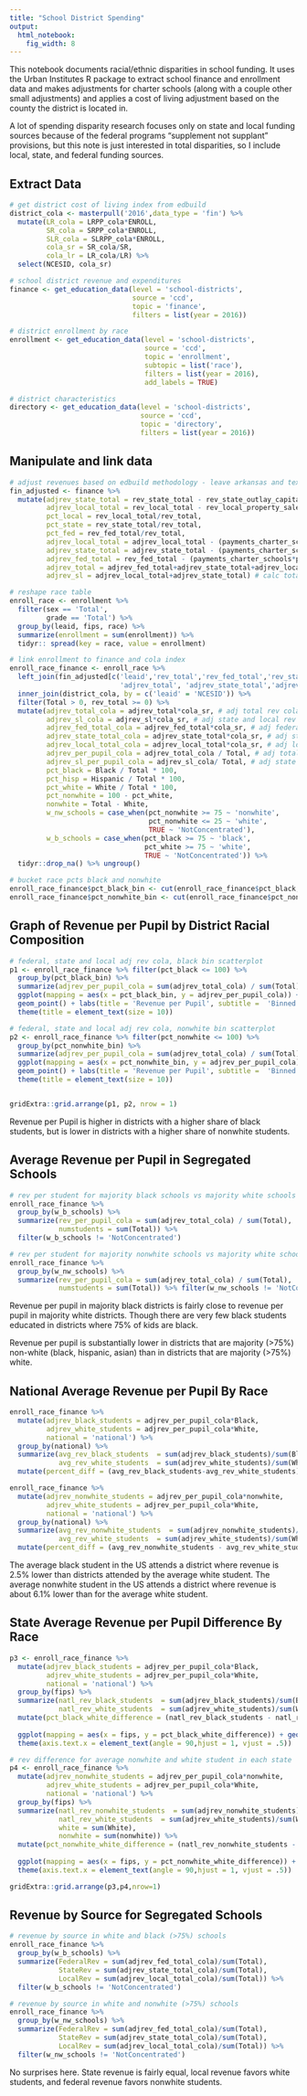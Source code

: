 ```yaml
---
title: "School District Spending"
output: 
  html_notebook: 
    fig_width: 8
---
```

This notebook documents racial/ethnic disparities in school funding. It uses the Urban Institutes R package to extract school finance and enrollment data and makes adjustments for charter schools (along with a couple other small adjustments) and applies a cost of living adjustment based on the county the district is located in.

A lot of spending disparity research focuses only on state and local funding sources because of the federal programs "supplement not supplant" provisions, but this note is just interested in total disparities, so I include local, state, and federal funding sources.

## Extract Data

```r
# get district cost of living index from edbuild
district_cola <- masterpull('2016',data_type = 'fin') %>%
  mutate(LR_cola = LRPP_cola*ENROLL,
         SR_cola = SRPP_cola*ENROLL,
         SLR_cola = SLRPP_cola*ENROLL,
         cola_sr = SR_cola/SR,
         cola_lr = LR_cola/LR) %>%
  select(NCESID, cola_sr)

# school district revenue and expenditures
finance <- get_education_data(level = 'school-districts',
                              source = 'ccd',
                              topic = 'finance',
                              filters = list(year = 2016))

# district enrollment by race
enrollment <- get_education_data(level = 'school-districts',
                                 source = 'ccd',
                                 topic = 'enrollment',
                                 subtopic = list('race'),
                                 filters = list(year = 2016),
                                 add_labels = TRUE)

# district characteristics
directory <- get_education_data(level = 'school-districts',
                                source = 'ccd',
                                topic = 'directory',
                                filters = list(year = 2016))


```


## Manipulate and link data

```r
# adjust revenues based on edbuild methodology - leave arkansas and texas alone
fin_adjusted <- finance %>%
  mutate(adjrev_state_total = rev_state_total - rev_state_outlay_capital_debt, # remove state capital rev
         adjrev_local_total = rev_local_total - rev_local_property_sale, # remove local property sales
         pct_local = rev_local_total/rev_total,
         pct_state = rev_state_total/rev_total,
         pct_fed = rev_fed_total/rev_total,
         adjrev_local_total = adjrev_local_total - (payments_charter_schools*pct_local), # remove payments to charters
         adjrev_state_total = adjrev_state_total - (payments_charter_schools*pct_state), # remove payments to charters
         adjrev_fed_total = rev_fed_total - (payments_charter_schools*pct_state), # remove payments to charters
         adjrev_total = adjrev_fed_total+adjrev_state_total+adjrev_local_total, # calculate total rev adjusted
         adjrev_sl = adjrev_local_total+adjrev_state_total) # calc total state and local rev adjusted

# reshape race table
enroll_race <- enrollment %>%
  filter(sex == 'Total',
         grade == 'Total') %>%
  group_by(leaid, fips, race) %>%
  summarize(enrollment = sum(enrollment)) %>%
  tidyr:: spread(key = race, value = enrollment)

# link enrollment to finance and cola index
enroll_race_finance <- enroll_race %>%
  left_join(fin_adjusted[c('leaid','rev_total','rev_fed_total','rev_state_total','rev_local_total',
                           'adjrev_total', 'adjrev_state_total','adjrev_local_total','adjrev_fed_total','adjrev_sl')]) %>%
  inner_join(district_cola, by = c('leaid' = 'NCESID')) %>%
  filter(Total > 0, rev_total >= 0) %>%
  mutate(adjrev_total_cola = adjrev_total*cola_sr, # adj total rev cola
         adjrev_sl_cola = adjrev_sl*cola_sr, # adj state and local rev cola
         adjrev_fed_total_cola = adjrev_fed_total*cola_sr, # adj federal rev cola
         adjrev_state_total_cola = adjrev_state_total*cola_sr, # adj state rev cola
         adjrev_local_total_cola = adjrev_local_total*cola_sr, # adj local rev cola
         adjrev_per_pupil_cola = adjrev_total_cola / Total, # adj total rev per pupil
         adjrev_sl_per_pupil_cola = adjrev_sl_cola/ Total, # adj state and local rev per pupil
         pct_black = Black / Total * 100,
         pct_hisp = Hispanic / Total * 100,
         pct_white = White / Total * 100,
         pct_nonwhite = 100 - pct_white,
         nonwhite = Total - White,
         w_nw_schools = case_when(pct_nonwhite >= 75 ~ 'nonwhite',
                                  pct_nonwhite <= 25 ~ 'white',
                                  TRUE ~ 'NotConcentrated'),
         w_b_schools = case_when(pct_black >= 75 ~ 'black',
                                 pct_white >= 75 ~ 'white',
                                 TRUE ~ 'NotConcentrated')) %>%
  tidyr::drop_na() %>% ungroup()

# bucket race pcts black and nonwhite
enroll_race_finance$pct_black_bin <- cut(enroll_race_finance$pct_black, breaks = 10, labels = c(10,20,30,40,50,60,70,80,90,100))
enroll_race_finance$pct_nonwhite_bin <- cut(enroll_race_finance$pct_nonwhite, breaks = 10, labels = c(10,20,30,40,50,60,70,80,90,100))

```


## Graph of Revenue per Pupil by District Racial Composition

```r

# federal, state and local adj rev cola, black bin scatterplot
p1 <- enroll_race_finance %>% filter(pct_black <= 100) %>%
  group_by(pct_black_bin) %>% 
  summarize(adjrev_per_pupil_cola = sum(adjrev_total_cola) / sum(Total)) %>%
  ggplot(mapping = aes(x = pct_black_bin, y = adjrev_per_pupil_cola)) + 
  geom_point() + labs(title = 'Revenue per Pupil', subtitle =  'Binned Black Percent') + 
  theme(title = element_text(size = 10))

# federal, state and local adj rev cola, nonwhite bin scatterplot
p2 <- enroll_race_finance %>% filter(pct_nonwhite <= 100) %>%
  group_by(pct_nonwhite_bin) %>% 
  summarize(adjrev_per_pupil_cola = sum(adjrev_total_cola) / sum(Total)) %>%
  ggplot(mapping = aes(x = pct_nonwhite_bin, y = adjrev_per_pupil_cola)) + 
  geom_point() + labs(title = 'Revenue per Pupil', subtitle =  'Binned Nonwhite Percent') + 
  theme(title = element_text(size = 10))


gridExtra::grid.arrange(p1, p2, nrow = 1)
```

Revenue per Pupil is higher in districts with a higher share of black students, but is lower in districts with a higher share of nonwhite students.

## Average Revenue per Pupil in Segregated Schools

```r

# rev per student for majority black schools vs majority white schools (>75%)
enroll_race_finance %>%
  group_by(w_b_schools) %>%
  summarize(rev_per_pupil_cola = sum(adjrev_total_cola) / sum(Total),
            numstudents = sum(Total)) %>%
  filter(w_b_schools != 'NotConcentrated')

# rev per student for majority nonwhite schools vs majority white schools (>75%)
enroll_race_finance %>%
  group_by(w_nw_schools) %>%
  summarize(rev_per_pupil_cola = sum(adjrev_total_cola) / sum(Total),
            numstudents = sum(Total)) %>% filter(w_nw_schools != 'NotConcentrated')

```

Revenue per pupil in majority black districts is fairly close to revenue per pupil in majority white districts. Though there are very few black students educated in districts where 75% of kids are black.

Revenue per pupil is substantially lower in districts that are majority (>75%) non-white (black, hispanic, asian) than in districts that are majority (>75%) white. 

## National Average Revenue per Pupil By Race

```r
enroll_race_finance %>%
  mutate(adjrev_black_students = adjrev_per_pupil_cola*Black,
         adjrev_white_students = adjrev_per_pupil_cola*White,
         national = 'national') %>%
  group_by(national) %>%
  summarize(avg_rev_black_students  = sum(adjrev_black_students)/sum(Black),
            avg_rev_white_students  = sum(adjrev_white_students)/sum(White)) %>%
  mutate(percent_diff = (avg_rev_black_students-avg_rev_white_students) / avg_rev_black_students)

enroll_race_finance %>%
  mutate(adjrev_nonwhite_students = adjrev_per_pupil_cola*nonwhite,
         adjrev_white_students = adjrev_per_pupil_cola*White,
         national = 'national') %>%
  group_by(national) %>%
  summarize(avg_rev_nonwhite_students  = sum(adjrev_nonwhite_students)/sum(nonwhite),
            avg_rev_white_students  = sum(adjrev_white_students)/sum(White)) %>%
  mutate(percent_diff = (avg_rev_nonwhite_students - avg_rev_white_students) / avg_rev_white_students)

```

The average black student in the US attends a district where revenue is 2.5% lower than districts attended by the average white student. The average nonwhite student in the US attends a district where revenue is about 6.1% lower than for the average white student.

## State Average Revenue per Pupil Difference By Race

```r

p3 <- enroll_race_finance %>%
  mutate(adjrev_black_students = adjrev_per_pupil_cola*Black,
         adjrev_white_students = adjrev_per_pupil_cola*White,
         national = 'national') %>%
  group_by(fips) %>%
  summarize(natl_rev_black_students  = sum(adjrev_black_students)/sum(Black),
            natl_rev_white_students  = sum(adjrev_white_students)/sum(White)) %>%
  mutate(pct_black_white_difference = (natl_rev_black_students - natl_rev_white_students)/natl_rev_white_students*100) %>%
  
  ggplot(mapping = aes(x = fips, y = pct_black_white_difference)) + geom_col() +
  theme(axis.text.x = element_text(angle = 90,hjust = 1, vjust = .5))

# rev difference for average nonwhite and white student in each state
p4 <- enroll_race_finance %>%
  mutate(adjrev_nonwhite_students = adjrev_per_pupil_cola*nonwhite,
         adjrev_white_students = adjrev_per_pupil_cola*White,
         national = 'national') %>%
  group_by(fips) %>%
  summarize(natl_rev_nonwhite_students  = sum(adjrev_nonwhite_students)/sum(nonwhite),
            natl_rev_white_students  = sum(adjrev_white_students)/sum(White),
            white = sum(White),
            nonwhite = sum(nonwhite)) %>%
  mutate(pct_nonwhite_white_difference = (natl_rev_nonwhite_students - natl_rev_white_students)/natl_rev_white_students*100) %>%
  
  ggplot(mapping = aes(x = fips, y = pct_nonwhite_white_difference)) + geom_col() +
  theme(axis.text.x = element_text(angle = 90,hjust = 1, vjust = .5))

gridExtra::grid.arrange(p3,p4,nrow=1)
```




## Revenue by Source for Segregated Schools

```r

# revenue by source in white and black (>75%) schools
enroll_race_finance %>%
  group_by(w_b_schools) %>%
  summarize(FederalRev = sum(adjrev_fed_total_cola)/sum(Total),
            StateRev = sum(adjrev_state_total_cola)/sum(Total),
            LocalRev = sum(adjrev_local_total_cola)/sum(Total)) %>%
  filter(w_b_schools != 'NotConcentrated')

# revenue by source in white and nonwhite (>75%) schools
enroll_race_finance %>%
  group_by(w_nw_schools) %>%
  summarize(FederalRev = sum(adjrev_fed_total_cola)/sum(Total),
            StateRev = sum(adjrev_state_total_cola)/sum(Total),
            LocalRev = sum(adjrev_local_total_cola)/sum(Total)) %>%
  filter(w_nw_schools != 'NotConcentrated')


```

No surprises here. State revenue is fairly equal, local revenue favors white students, and federal revenue favors nonwhite students.


